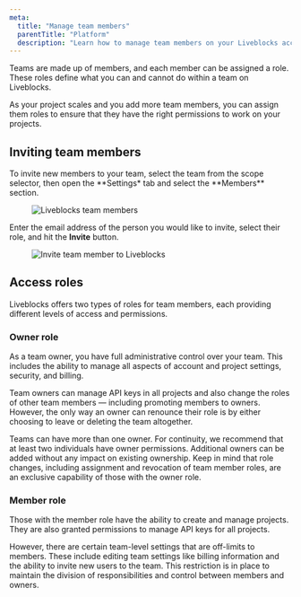 ```yaml
---
meta:
  title: "Manage team members"
  parentTitle: "Platform"
  description: "Learn how to manage team members on your Liveblocks account."
---
```


Teams are made up of members, and each member can be assigned a role. These
roles define what you can and cannot do within a team on Liveblocks.

As your project scales and you add more team members, you can assign them roles
to ensure that they have the right permissions to work on your projects.

## Inviting team members

To invite new members to your team, select the team from the scope selector,
then open the **Settings\* tab and select the **Members\*\* section.

<Figure>
  <Image
    src="/assets/account-management/team-members.png"
    alt="Liveblocks team members"
    width={768}
    height={406}
  />
</Figure>

Enter the email address of the person you would like to invite, select their
role, and hit the **Invite** button.

<Figure>
  <Image
    src="/assets/account-management/team-members-invite-dialog.png"
    alt="Invite team member to Liveblocks"
    width={768}
    height={406}
  />
</Figure>

## Access roles

Liveblocks offers two types of roles for team members, each providing different
levels of access and permissions.

### Owner role

As a team owner, you have full administrative control over your team. This
includes the ability to manage all aspects of account and project settings,
security, and billing.

Team owners can manage API keys in all projects and also change the roles of
other team members — including promoting members to owners. However, the only
way an owner can renounce their role is by either choosing to leave or deleting
the team altogether.

Teams can have more than one owner. For continuity, we recommend that at least
two individuals have owner permissions. Additional owners can be added without
any impact on existing ownership. Keep in mind that role changes, including
assignment and revocation of team member roles, are an exclusive capability of
those with the owner role.

### Member role

Those with the member role have the ability to create and manage projects. They
are also granted permissions to manage API keys for all projects.

However, there are certain team-level settings that are off-limits to members.
These include editing team settings like billing information and the ability to
invite new users to the team. This restriction is in place to maintain the
division of responsibilities and control between members and owners.
